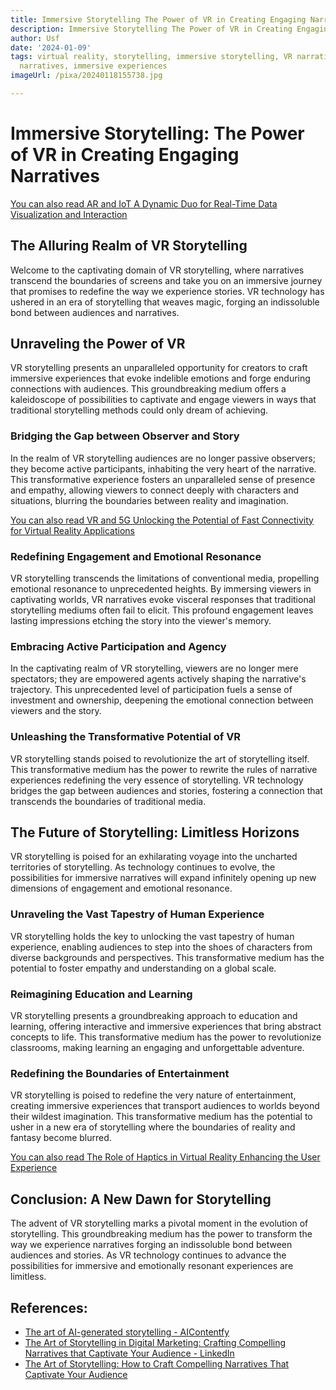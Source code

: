 ```yaml
---
title: Immersive Storytelling The Power of VR in Creating Engaging Narratives
description: Immersive Storytelling The Power of VR in Creating Engaging Narratives
author: Usf
date: '2024-01-09'
tags: virtual reality, storytelling, immersive storytelling, VR narratives, engaging
  narratives, immersive experiences
imageUrl: /pixa/20240118155738.jpg

---
```

# Immersive Storytelling: The Power of VR in Creating Engaging Narratives

[You can also read AR and IoT A Dynamic Duo for Real-Time Data Visualization and Interaction](AR%20and%20IoT%20A%20Dynamic%20Duo%20for%20Real-Time%20Data%20Visualization%20and%20Interaction)


## The Alluring Realm of VR Storytelling

Welcome to the captivating domain of VR storytelling, where narratives transcend the boundaries of screens and take you on an  immersive journey  that promises to  redefine the way we experience stories. VR technology has ushered in an era of  storytelling that  weaves magic,  forging an indissoluble bond between audiences  and narratives.

## Unraveling  the Power of VR

VR storytelling presents an  unparalleled opportunity  for creators to craft immersive  experiences that evoke indelible emotions and forge enduring connections with audiences. This groundbreaking medium offers a kaleidoscope of possibilities to captivate and engage viewers in ways that traditional storytelling methods  could only dream of achieving.

### Bridging  the Gap between Observer and Story

In the realm of VR storytelling audiences are no longer passive observers; they become active participants, inhabiting the very heart of the narrative. This  transformative experience fosters an unparalleled sense of presence and empathy, allowing viewers to  connect deeply with characters and situations, blurring the boundaries between reality and imagination.

[You can also read  VR and 5G Unlocking the Potential of Fast Connectivity for Virtual Reality Applications](VR%20and%205G%20Unlocking%20the%20Potential%20of%20Fast%20Connectivity%20for%20Virtual%20Reality%20Applications)


### Redefining Engagement and Emotional Resonance

VR storytelling transcends the limitations of conventional media, propelling emotional  resonance to unprecedented heights. By immersing viewers in captivating worlds, VR narratives evoke  visceral responses that traditional storytelling mediums often fail to elicit. This profound  engagement leaves lasting impressions  etching the story into the viewer's memory.

### Embracing Active Participation and Agency

In the  captivating realm of VR storytelling,  viewers are no longer mere spectators; they are empowered agents  actively shaping the narrative's  trajectory. This unprecedented  level of participation fuels a sense of investment and ownership, deepening the emotional connection between viewers and the story.

### Unleashing the Transformative  Potential of VR

VR storytelling stands poised to revolutionize the art of storytelling itself. This  transformative medium has the power to rewrite the rules of narrative experiences redefining  the very essence of storytelling. VR technology bridges the  gap between  audiences and stories, fostering  a connection that transcends the boundaries of traditional media.

## The Future of Storytelling: Limitless Horizons

VR storytelling is poised for an exhilarating voyage into the uncharted territories of storytelling. As technology  continues  to evolve, the possibilities for immersive narratives will  expand infinitely opening up new dimensions of  engagement and emotional resonance.

### Unraveling the Vast Tapestry of Human Experience

VR storytelling holds  the key to unlocking the vast  tapestry of human experience, enabling audiences to step  into the shoes of characters from diverse backgrounds and perspectives. This transformative medium has the potential to foster empathy and understanding on a global scale.

###  Reimagining Education and Learning

VR storytelling presents a groundbreaking approach  to education and learning, offering interactive and immersive experiences  that  bring abstract concepts to life. This transformative medium has the power to revolutionize classrooms, making learning an engaging and unforgettable adventure.

### Redefining the  Boundaries of Entertainment

VR storytelling is poised  to redefine the very  nature of entertainment, creating immersive  experiences that transport audiences to worlds beyond their wildest imagination. This transformative medium has the  potential to usher in  a new era of storytelling where the boundaries  of reality and fantasy become blurred.

[You  can also read The Role of Haptics in Virtual Reality Enhancing the User Experience](The%20Role%20of%20Haptics%20in%20Virtual%20Reality%20Enhancing%20the%20User%20Experience)


## Conclusion: A New  Dawn for Storytelling

The advent  of  VR  storytelling marks a pivotal moment in the evolution of storytelling. This groundbreaking medium has the power to  transform the  way we experience narratives forging an  indissoluble  bond between audiences and stories. As VR technology continues to advance  the possibilities for  immersive and emotionally resonant experiences are limitless.

## References:
- [The art of AI-generated storytelling - AIContentfy](https://aicontentfy.com/en/blog/art-of-ai-generated-storytelling)
- [The Art of Storytelling in Digital Marketing: Crafting Compelling Narratives that Captivate Your Audience - LinkedIn](https://www.linkedin.com/pulse/art-storytelling-digital-marketing-crafting-compelling-narratives)
- [The Art of Storytelling: How to Craft Compelling Narratives That Captivate Your Audience](https://medium.com/@Future-AI/the-art-of-storytelling-how-to-craft-compelling-narratives-that-captivate-your-audience-89db33858ee6)

